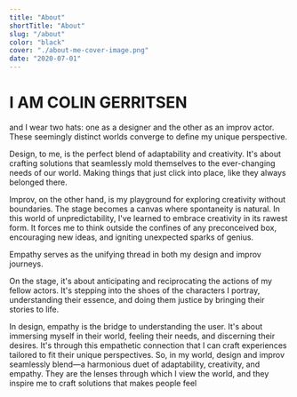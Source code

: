 ```yaml
---
title: "About"
shortTitle: "About"
slug: "/about"
color: "black"
cover: "./about-me-cover-image.png"
date: "2020-07-01"
---
```


# I AM COLIN GERRITSEN
and I wear two hats: one as a designer and the other as an improv actor.
 These seemingly distinct worlds converge to define my unique perspective.

Design, to me, is the perfect blend of adaptability and creativity. It's about crafting solutions that seamlessly mold themselves to the ever-changing needs of our world. Making things that just click into place, like they always belonged there.

Improv, on the other hand, is my playground for exploring creativity without boundaries. The stage becomes a canvas where spontaneity is natural. In this world of unpredictability, I've learned to embrace creativity in its rawest form. It forces me to think outside the confines of any preconceived box, encouraging new ideas, and igniting unexpected sparks of genius.

Empathy serves as the unifying thread in both my design and improv journeys.

On the stage, it's about anticipating and reciprocating the actions of my fellow actors. It's stepping into the shoes of the characters I portray, understanding their essence, and doing them justice by bringing their stories to life.

In design, empathy is the bridge to understanding the user. It's about immersing myself in their world, feeling their needs, and discerning their desires. It's through this empathetic connection that I can craft experiences tailored to fit their unique perspectives.
So, in my world, design and improv seamlessly blend—a harmonious duet of adaptability, creativity, and empathy. They are the lenses through which I view the world, and they inspire me to craft solutions that makes people feel




